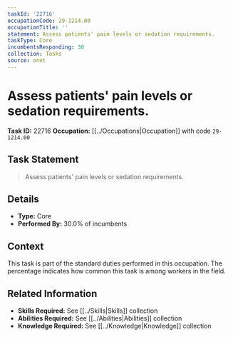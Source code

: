 ```yaml
---
taskId: '22716'
occupationCode: 29-1214.00
occupationTitle: ''
statement: Assess patients' pain levels or sedation requirements.
taskType: Core
incumbentsResponding: 30
collection: Tasks
source: onet
---
```

# Assess patients' pain levels or sedation requirements.

**Task ID:** 22716
**Occupation:** [[../Occupations|Occupation]] with code `29-1214.00`

## Task Statement

> Assess patients' pain levels or sedation requirements.

## Details

- **Type:** Core
- **Performed By:** 30.0% of incumbents

## Context

This task is part of the standard duties performed in this occupation. The percentage indicates how common this task is among workers in the field.

## Related Information

- **Skills Required:** See [[../Skills|Skills]] collection
- **Abilities Required:** See [[../Abilities|Abilities]] collection
- **Knowledge Required:** See [[../Knowledge|Knowledge]] collection
